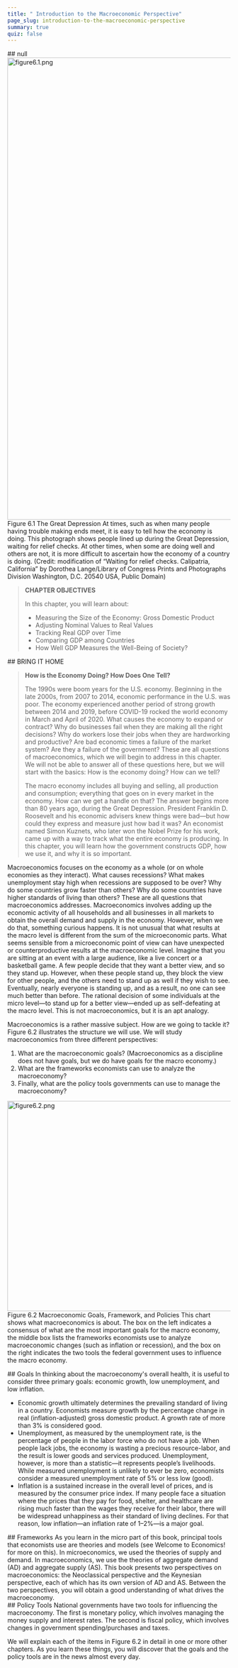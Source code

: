 ```yaml
---
title: " Introduction to the Macroeconomic Perspective"
page_slug: introduction-to-the-macroeconomic-perspective
summary: true
quiz: false
---
```

<div className="content-chunk" data-subsection-id = "">
## null
<Image
  style="aspect-ratio:1851/1042;"
  src="https://nbjrajrmujlgxmcvqsge.supabase.co/storage/v1/object/public/strapi/files/figure6.1.png-69a8a692424f81193ec43c9bf44c9dad.png"
  alt="figure6.1.png"
  width="1851"
  height="1042">
Figure 6.1 The Great Depression At times, such as when many people having trouble making ends meet, it is easy to tell how the economy is doing. This photograph shows people lined up during the Great Depression, waiting for relief checks. At other times, when some are doing well and others are not, it is more difficult to ascertain how the economy of a country is doing. (Credit: modification of “Waiting for relief checks. Calipatria, California” by Dorothea Lange/Library of Congress Prints and Photographs Division Washington, D.C. 20540 USA, Public Domain)
</Image>

<Blockquote>

**CHAPTER OBJECTIVES**

In this chapter, you will learn about:

* Measuring the Size of the Economy: Gross Domestic Product
* Adjusting Nominal Values to Real Values
* Tracking Real GDP over Time
* Comparing GDP among Countries
* How Well GDP Measures the Well-Being of Society?

</Blockquote>

</div>
<div className="content-chunk" data-subsection-id = "BRING-IT-HOME-646t">
## BRING IT HOME

<Blockquote>

**How is the Economy Doing? How Does One Tell?**

The 1990s were boom years for the U.S. economy. Beginning in the late 2000s, from 2007 to 2014, economic performance in the U.S. was poor. The economy experienced another period of strong growth between 2014 and 2019, before COVID-19 rocked the world economy in March and April of 2020. What causes the economy to expand or contract? Why do businesses fail when they are making all the right decisions? Why do workers lose their jobs when they are hardworking and productive? Are bad economic times a failure of the market system? Are they a failure of the government? These are all questions of macroeconomics, which we will begin to address in this chapter. We will not be able to answer all of these questions here, but we will start with the basics: How is the economy doing? How can we tell?

The macro economy includes all buying and selling, all production and consumption; everything that goes on in every market in the economy. How can we get a handle on that? The answer begins more than 80 years ago, during the Great Depression. President Franklin D. Roosevelt and his economic advisers knew things were bad—but how could they express and measure just how bad it was? An economist named Simon Kuznets, who later won the Nobel Prize for his work, came up with a way to track what the entire economy is producing. In this chapter, you will learn how the government constructs GDP, how we use it, and why it is so important.

</Blockquote>

</div>
<div className="content-chunk" data-subsection-id = "">
Macroeconomics focuses on the economy as a whole (or on whole economies as they interact). What causes recessions? What makes unemployment stay high when recessions are supposed to be over? Why do some countries grow faster than others? Why do some countries have higher standards of living than others? These are all questions that macroeconomics addresses. Macroeconomics involves adding up the economic activity of all households and all businesses in all markets to obtain the overall demand and supply in the economy. However, when we do that, something curious happens. It is not unusual that what results at the macro level is different from the sum of the microeconomic parts. What seems sensible from a microeconomic point of view can have unexpected or counterproductive results at the macroeconomic level. Imagine that you are sitting at an event with a large audience, like a live concert or a basketball game. A few people decide that they want a better view, and so they stand up. However, when these people stand up, they block the view for other people, and the others need to stand up as well if they wish to see. Eventually, nearly everyone is standing up, and as a result, no one can see much better than before. The rational decision of some individuals at the micro level—to stand up for a better view—ended up as self-defeating at the macro level. This is not macroeconomics, but it is an apt analogy.

Macroeconomics is a rather massive subject. How are we going to tackle it? Figure 6.2 illustrates the structure we will use. We will study macroeconomics from three different perspectives:

1.  What are the macroeconomic goals? (Macroeconomics as a discipline does not have goals, but we do have goals for the macro economy.)
2.  What are the frameworks economists can use to analyze the macroeconomy?
3.  Finally, what are the policy tools governments can use to manage the macroeconomy?

<Image
  style="aspect-ratio:1752/474;"
  src="https://nbjrajrmujlgxmcvqsge.supabase.co/storage/v1/object/public/strapi/files/figure6.2.png-7f5465fa531709a31ec6d5453deb27e5.png"
  alt="figure6.2.png"
  width="1752"
  height="474">
Figure 6.2 Macroeconomic Goals, Framework, and Policies This chart shows what macroeconomics is about. The box on the left indicates a consensus of what are the most important goals for the macro economy, the middle box lists the frameworks economists use to analyze macroeconomic changes (such as inflation or recession), and the box on the right indicates the two tools the federal government uses to influence the macro economy.
</Image>
</div>
<div className="content-chunk" data-subsection-id = "Goals-624t">
## Goals
In thinking about the macroeconomy's overall health, it is useful to consider three primary goals: economic growth, low unemployment, and low inflation.

* Economic growth ultimately determines the prevailing standard of living in a country. Economists measure growth by the percentage change in real (inflation-adjusted) gross domestic product. A growth rate of more than 3% is considered good.
* Unemployment, as measured by the unemployment rate, is the percentage of people in the labor force who do not have a job. When people lack jobs, the economy is wasting a precious resource-labor, and the result is lower goods and services produced. Unemployment, however, is more than a statistic—it represents people’s livelihoods. While measured unemployment is unlikely to ever be zero, economists consider a measured unemployment rate of 5% or less low (good).
* Inflation is a sustained increase in the overall level of prices, and is measured by the consumer price index. If many people face a situation where the prices that they pay for food, shelter, and healthcare are rising much faster than the wages they receive for their labor, there will be widespread unhappiness as their standard of living declines. For that reason, low inflation—an inflation rate of 1–2%—is a major goal.
</div>
<div className="content-chunk" data-subsection-id = "Frameworks-623t">
## Frameworks
As you learn in the micro part of this book, principal tools that economists use are theories and models (see Welcome to Economics! for more on this). In microeconomics, we used the theories of supply and demand. In macroeconomics, we use the theories of aggregate demand (AD) and aggregate supply (AS). This book presents two perspectives on macroeconomics: the Neoclassical perspective and the Keynesian perspective, each of which has its own version of AD and AS. Between the two perspectives, you will obtain a good understanding of what drives the macroeconomy.
</div>
<div className="content-chunk" data-subsection-id = "Policy-Tools-625t">
## Policy Tools
National governments have two tools for influencing the macroeconomy. The first is monetary policy, which involves managing the money supply and interest rates. The second is fiscal policy, which involves changes in government spending/purchases and taxes.

We will explain each of the items in Figure 6.2 in detail in one or more other chapters. As you learn these things, you will discover that the goals and the policy tools are in the news almost every day.
</div>
